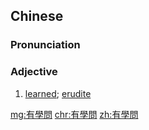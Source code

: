 {{also|有学问}}
==Chinese==
{{zh-forms|s=有学问|type=12}}

===Pronunciation===
{{zh-pron
|m=yǒuxuéwèn,tl=y
|c=jau5 hok6 man6
|cat=a
}}

===Adjective===
{{zh-adj}}

# [[learned]]; [[erudite]]

[[mg:有學問]]
[[chr:有學問]]
[[zh:有學問]]